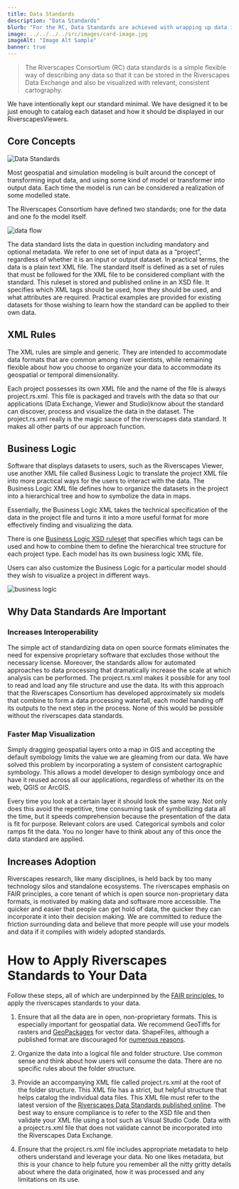 ```yaml
---
title: Data Standards
description: "Data Standards"
blurb: "For the RC, Data Standards are achieved with wrapping up data in Riverscapes Projects"
image: ../../../../src/images/card-image.jpg
imageAlt: "Image Alt Sample"
banner: true
---
```


> The Riverscapes Consortium (RC) data standards is a simple flexible way of describing any data so that it can be stored in the Riverscapes Data Exchange and also be visualized with relevant, consistent cartography.

We have intentionally kept our standard minimal. We have designed it to be just enough to catalog each dataset and how it should be displayed in our RiverscapesViewers. 

## Core Concepts

![Data Standards](./data-standards-01.png)

Most geospatial and simulation modeling is built around the concept of transforming input data, and using some kind of model or transformer into output data. Each time the model is run can be considered a realization of some modelled state.

The Riverscapes Consortium have defined two standards; one for the data and one fo the model itself.

![data flow](./data-standards-02.png)


The data standard lists the data in question including mandatory and optional metadata. We refer to one set of input data as a “project”, regardless of whether it is an input or output dataset. In practical terms, the data is a plain text XML file. The standard itself is defined as a set of rules that must be followed for the XML file to be considered compliant with the standard. This ruleset is stored and published online in an XSD file. It specifies which XML tags should be used, how they should be used, and what attributes are required. Practical examples are provided for existing datasets for those wishing to learn how the standard can be applied to their own data.

## XML Rules

The XML rules are simple and generic. They are intended to accommodate data formats that are common among river scientists, while remaining flexible about how you choose to organize your data to accommodate its geospatial or temporal dimensionality.

Each project possesses its own XML file and the name of the file is always project.rs.xml. This file is packaged and travels with the data so that our applications (Data Exchange, Viewer and Studio)know about the standard can discover, process and visualize the data in the dataset. The project.rs.xml really is the magic sauce of the riverscapes data standard. It makes all other parts of our approach function.

## Business Logic

Software that displays datasets to users, such as the Riverscapes Viewer, use another XML file called Business Logic to translate the project XML file into more practical ways for the users to interact with the data. The Business Logic XML file defines how to organize the datasets in the project into a hierarchical tree and how to symbolize the data in maps.

Essentially, the Business Logic XML takes the technical specification of the data in the project file and turns it into a more useful format for more effectively finding and visualizing the data.

There is one [Business Logic XSD ruleset](https://github.com/Riverscapes/RiverscapesXML/blob/master/RaveBusinessLogic/XSD/project_explorer.xsd)  that specifies which tags can be used and how to combine them to define the hierarchical tree structure for each project type. Each model has its own business logic XML file.

Users can also customize the Business Logic for a particular model should they wish to visualize a project in different ways.

![business logic](./business-logic.png)

## Why Data Standards Are Important

### Increases Interoperability

The simple act of standardizing data on open source formats eliminates the need for expensive proprietary software that excludes those without the necessary license. Moreover, the standards allow for automated approaches to data processing that dramatically increase the scale at which analysis can be performed. The project.rs.xml makes it possible for any tool to read and load any file structure and use the data. Its with this approach that the Riverscapes Consortium has developed approximately six models that combine to form a data processing waterfall, each model handing off its outputs to the next step in the process. None of this would be possible without the riverscapes data standards.

### Faster Map Visualization

Simply dragging geospatial layers onto a map in GIS and accepting the default symbology limits the value we are gleaming from our data. We have solved this problem by incorporating a system of consistent cartographic symbology. This allows a model developer to design symbology once and have it reused across all our applications, regardless of whether its on the web, QGIS or ArcGIS. 

Every time you look at a certain layer it should look the same way. Not only does this avoid the repetitive, time consuming task of symbollizing data all the time, but it speeds comprehension because the presentation of the data is fit for purpose. Relevant colors are used. Categorical symbols and color ramps  fit the data. You no longer have to think about any of this once the data standard are applied.

## Increases Adoption

Riverscapes research, like many disciplines, is held back by too many technology silos and standalone ecosystems. The riverscapes emphasis on FAIR principles, a core tenant of which is open source non-proprietary data formats, is motivated by making data and software more accessible. The quicker and easier that people can get hold of data, the quicker they can incorporate it into their decision making. We are committed to reduce the  friction surrounding data and believe that more people will use your models and data if it complies with widely adopted standards.

# How to Apply Riverscapes Standards to Your Data

Follow these steps, all of which are underpinned by the [FAIR principles](https://www.go-fair.org/fair-principles/),  to apply the riverscapes standards to your data. 

1. Ensure that all the data are in open, non-proprietary formats. This is especially important for geospatial data. We recommend GeoTiffs for rasters and [GeoPackages](https://www.geopackage.org/) for vector data. ShapeFiles, although a published format are discouraged for [numerous reasons](http://switchfromshapefile.org/).

2. Organize the data into a logical file and folder structure. Use common sense and think about how users will consume the data. There are no specific rules about the folder structure.

3. Provide an accompanying XML file called project.rs.xml at the root of the folder structure. This XML file has a strict, but helpful structure that helps catalog the individual data files. This XML file must refer to the latest version of the [Riverscapes Data Standards published online](https://github.com/Riverscapes/RiverscapesXML/blob/master/Projects/XSD/V2/RiverscapesProject.xsd). The best way to ensure compliance is to refer to the XSD file and then validate your XML file using a tool such as Visual Studio Code. Data with a project.rs.xml file that does not validate cannot be incorporated into the Riverscapes Data Exchange.

4. Ensure that the project.rs.xml file includes appropriate metadata to help others understand and leverage your data. No one likes metadata, but this is your chance to help future you remember all the nitty gritty details about where the data originated, how it was processed and any limitations on its use.


